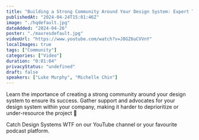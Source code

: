 ```yaml
---
title: "Building a Strong Community Around Your Design System: Expert Tips and Advice"
publishedAt: "2024-04-24T15:01:46Z"
image: "./hqdefault.jpg"
dateAdded: "2024-04-26"
poster: "./maxresdefault.jpg"
videoUrl: "https://www.youtube.com/watch?v=J8GZ6uCVVnY"
localImages: true
tags: ["Community"]
categories: ["Video"]
duration: "0:01:04"
privacyStatus: "undefined"
draft: false
speakers: ["Luke Murphy", "Michelle Chin"]
---
```

Learn the importance of creating a strong community around your design system to ensure its success. Gather support and advocates for your design system within your company, making it harder to deprioritize or under-resource the project 🚨

Catch Design Systems WTF on our YouTube channel or your favourite podcast platform.
